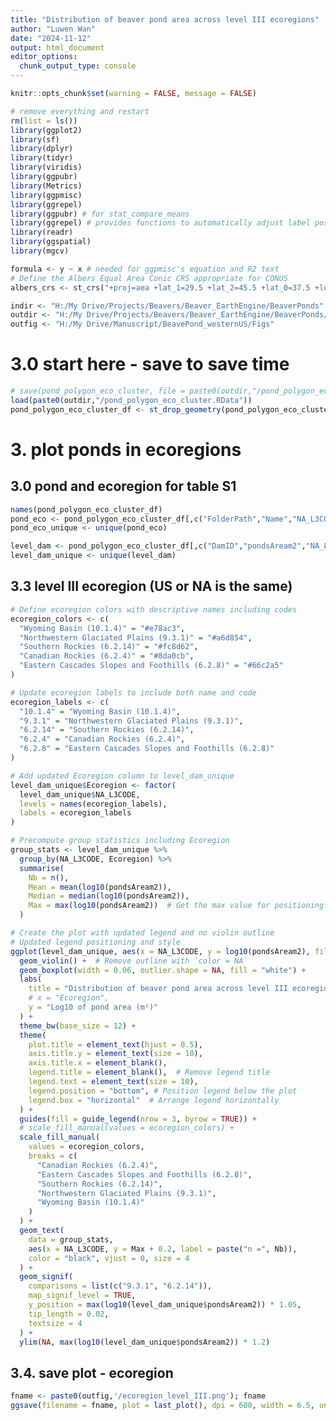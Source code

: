 ```yaml
---
title: "Distribution of beaver pond area across level III ecoregions"
author: "Luwen Wan"
date: "2024-11-12"
output: html_document
editor_options: 
  chunk_output_type: console
---
```


```r
knitr::opts_chunk$set(warning = FALSE, message = FALSE)
```


```r
# remove everything and restart 
rm(list = ls())
library(ggplot2)
library(sf)
library(dplyr)
library(tidyr)
library(viridis)
library(ggpubr)
library(Metrics)
library(ggpmisc)
library(ggrepel)
library(ggpubr) # for stat_compare_means
library(ggrepel) # provides functions to automatically adjust label positions to prevent overlap
library(readr)
library(ggspatial)
library(mgcv) 

formula <- y ~ x # needed for ggpmisc's equation and R2 text
# Define the Albers Equal Area Conic CRS appropriate for CONUS
albers_crs <- st_crs("+proj=aea +lat_1=29.5 +lat_2=45.5 +lat_0=37.5 +lon_0=-96 +x_0=0 +y_0=0 +datum=WGS84 +units=m +no_defs")

indir <- "H:/My Drive/Projects/Beavers/Beaver_EarthEngine/BeaverPonds"
outdir <- "H:/My Drive/Projects/Beavers/Beaver_EarthEngine/BeaverPonds/OutFigs"
outfig <- "H:/My Drive/Manuscript/BeavePond_westernUS/Figs"
```

# 3.0 start here - save to save time 
```r
# save(pond_polygon_eco_cluster, file = paste0(outdir,"/pond_polygon_eco_cluster.RData"))
load(paste0(outdir,"/pond_polygon_eco_cluster.RData"))
pond_polygon_eco_cluster_df <- st_drop_geometry(pond_polygon_eco_cluster)
```


# 3. plot ponds in ecoregions 
## 3.0 pond and ecoregion for table S1
```r
names(pond_polygon_eco_cluster_df)
pond_eco <- pond_polygon_eco_cluster_df[,c("FolderPath","Name","NA_L3CODE","NA_L3NAME")]
pond_eco_unique <- unique(pond_eco)

level_dam <- pond_polygon_eco_cluster_df[,c("DamID","pondsAream2","NA_L3CODE","NA_L3NAME")]
level_dam_unique <- unique(level_dam)
```

## 3.3 level III ecoregion (US or NA is the same)
```r
# Define ecoregion colors with descriptive names including codes
ecoregion_colors <- c(
  "Wyoming Basin (10.1.4)" = "#e78ac3",    
  "Northwestern Glaciated Plains (9.3.1)" = "#a6d854",  
  "Southern Rockies (6.2.14)" = "#fc8d62",  
  "Canadian Rockies (6.2.4)" = "#8da0cb",   
  "Eastern Cascades Slopes and Foothills (6.2.8)" = "#66c2a5" 
)

# Update ecoregion labels to include both name and code
ecoregion_labels <- c(
  "10.1.4" = "Wyoming Basin (10.1.4)",
  "9.3.1" = "Northwestern Glaciated Plains (9.3.1)",
  "6.2.14" = "Southern Rockies (6.2.14)",
  "6.2.4" = "Canadian Rockies (6.2.4)",
  "6.2.8" = "Eastern Cascades Slopes and Foothills (6.2.8)"
)

# Add updated Ecoregion column to level_dam_unique
level_dam_unique$Ecoregion <- factor(
  level_dam_unique$NA_L3CODE,
  levels = names(ecoregion_labels),
  labels = ecoregion_labels
)

# Precompute group statistics including Ecoregion
group_stats <- level_dam_unique %>%
  group_by(NA_L3CODE, Ecoregion) %>%
  summarise(
    Nb = n(),
    Mean = mean(log10(pondsAream2)),
    Median = median(log10(pondsAream2)),
    Max = max(log10(pondsAream2))  # Get the max value for positioning
  )

# Create the plot with updated legend and no violin outline
# Updated legend positioning and style
ggplot(level_dam_unique, aes(x = NA_L3CODE, y = log10(pondsAream2), fill = Ecoregion)) +
  geom_violin() +  # Remove outline with `color = NA`
  geom_boxplot(width = 0.06, outlier.shape = NA, fill = "white") +
  labs(
    title = "Distribution of beaver pond area across level III ecoregions",
    # x = "Ecoregion",
    y = "Log10 of pond area (m²)"
  ) +
  theme_bw(base_size = 12) +
  theme(
    plot.title = element_text(hjust = 0.5),
    axis.title.y = element_text(size = 10),
    axis.title.x = element_blank(),
    legend.title = element_blank(),  # Remove legend title
    legend.text = element_text(size = 10),
    legend.position = "bottom", # Position legend below the plot
    legend.box = "horizontal"  # Arrange legend horizontally 
  ) +
  guides(fill = guide_legend(nrow = 3, byrow = TRUE)) + 
  # scale_fill_manual(values = ecoregion_colors) +
  scale_fill_manual(
    values = ecoregion_colors,
    breaks = c(
      "Canadian Rockies (6.2.4)",
      "Eastern Cascades Slopes and Foothills (6.2.8)",
      "Southern Rockies (6.2.14)",
      "Northwestern Glaciated Plains (9.3.1)",
      "Wyoming Basin (10.1.4)"
    )
  ) +
  geom_text(
    data = group_stats,
    aes(x = NA_L3CODE, y = Max + 0.2, label = paste("n =", Nb)),
    color = "black", vjust = 0, size = 4
  ) +
  geom_signif(
    comparisons = list(c("9.3.1", "6.2.14")),
    map_signif_level = TRUE,
    y_position = max(log10(level_dam_unique$pondsAream2)) * 1.05,
    tip_length = 0.02,
    textsize = 4
  ) +
  ylim(NA, max(log10(level_dam_unique$pondsAream2)) * 1.2) 


```

## 3.4. save plot - ecoregion 

```r
fname <- paste0(outfig,'/ecoregion_level_III.png'); fname
ggsave(filename = fname, plot = last_plot(), dpi = 600, width = 6.5, units = 'in')
```





